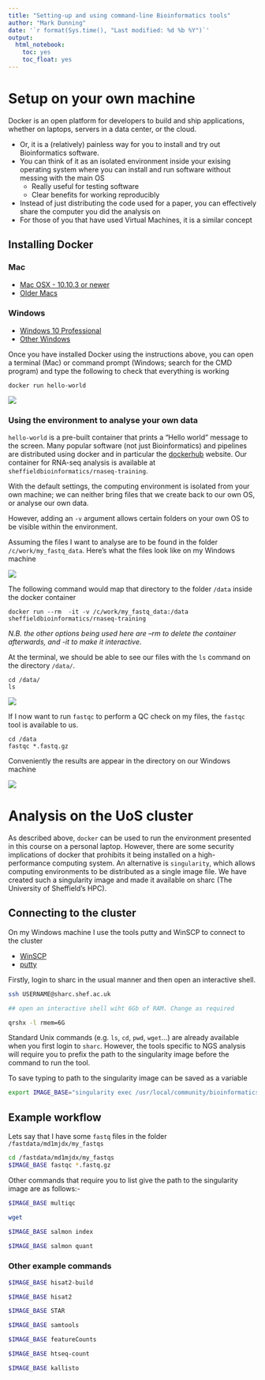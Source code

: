 ```yaml
---
title: "Setting-up and using command-line Bioinformatics tools"
author: "Mark Dunning"
date: '`r format(Sys.time(), "Last modified: %d %b %Y")`'
output:
  html_notebook:
    toc: yes
    toc_float: yes
---
```



# Setup on your own machine


Docker is an open platform for developers to build and ship applications, whether on laptops, servers in a data center, or the cloud.

- Or, it is a (relatively) painless way for you to install and try out Bioinformatics software.
- You can think of it as an isolated environment inside your exising operating system where you can install and run software without messing with the main OS
    + Really useful for testing software
    + Clear benefits for working reproducibly
- Instead of just distributing the code used for a paper, you can effectively share the computer you did the analysis on
- For those of you that have used Virtual Machines, it is a similar concept


## Installing Docker


### Mac

- [Mac OSX - 10.10.3 or newer](https://www.docker.com/docker-mac)
- [Older Macs](https://download.docker.com/mac/stable/DockerToolbox.pkg)

### Windows

- [Windows 10 Professional](https://www.docker.com/docker-windows)
- [Other Windows](https://download.docker.com/win/stable/DockerToolbox.exe)

Once you have installed Docker using the instructions above, you can open a terminal (Mac) or command prompt (Windows; search for the CMD program) and type the following to check that everything is working

```
docker run hello-world
```

![](images/docker1.PNG)


### Using the environment to analyse your own data

`hello-world` is a pre-built container that prints a "Hello world" message to the screen. Many popular software (not just Bioinformatics) and pipelines are distributed using docker and in particular the [dockerhub](http://dockerhub.com/) website. Our container for RNA-seq analysis is available at `sheffieldbioinformatics/rnaseq-training`.

With the default settings, the computing environment is isolated from your own machine; we can neither bring files that we create back to our own OS, or analyse our own data.

However, adding an `-v` argument allows certain folders on your own OS to be visible within the environment. 

Assuming the files I want to analyse are to be found in the folder `/c/work/my_fastq_data`. Here's what the files look like on my Windows machine

![](images/windows_files.PNG)

The following command would map that directory to the folder `/data` inside the docker container

```
docker run --rm  -it -v /c/work/my_fastq_data:/data sheffieldbioinformatics/rnaseq-training
```

*N.B. the other options being used here are --rm to delete the container afterwards, and -it to make it interactive*.

At the terminal, we should be able to see our files with the `ls` command on the directory `/data/`.

```
cd /data/
ls
```

![](images/docker2.PNG)


If I now want to run `fastqc` to perform a QC check on my files, the `fastqc` tool is available to us.

```
cd /data
fastqc *.fastq.gz

```

Conveniently the results are appear in the directory on our Windows machine

![](images/windows_files2.PNG)


# Analysis on the UoS cluster

As described above, `docker` can be used to run the environment presented in this course on a personal laptop. However, there are some security implications of docker that prohibits it being installed on a high-performance computing system. An alternative is `singularity`, which allows computing environments to be distributed as a single image file. We have created such a singularity image and made it available on sharc (The University of Sheffield's HPC).


## Connecting to the cluster

On my Windows machine I use the tools putty and WinSCP to connect to the cluster

- [WinSCP]()
- [putty]()


Firstly, login to sharc in the usual manner and then open an interactive shell.

```bash
ssh USERNAME@sharc.shef.ac.uk

## open an interactive shell wiht 6Gb of RAM. Change as required

qrshx -l rmem=6G
```


Standard Unix commands (e.g. `ls`, `cd`, `pwd`, `wget`...) are already available when you first login to `sharc`. However, the tools specific to NGS analysis will require you to prefix the path to the singularity image before the command to run the tool.

To save typing to path to the singularity image can be saved as a variable

```bash
export IMAGE_BASE="singularity exec /usr/local/community/bioinformatics-core/singularity/rnaseq-training.sif"

```

## Example workflow

Lets say that I have some `fastq` files in the folder `/fastdata/md1mjdx/my_fastqs`

```bash
cd /fastdata/md1mjdx/my_fastqs
$IMAGE_BASE fastqc *.fastq.gz
```

Other commands that require you to list give the path to the singularity image are as follows:-

```bash
$IMAGE_BASE multiqc
```


```bash
wget 
```


```bash
$IMAGE_BASE salmon index
```

```bash
$IMAGE_BASE salmon quant
```


### Other example commands


```bash
$IMAGE_BASE hisat2-build
```


```bash
$IMAGE_BASE hisat2 
```

```bash
$IMAGE_BASE STAR
```

```bash
$IMAGE_BASE samtools 
```

```bash
$IMAGE_BASE featureCounts
```

```bash
$IMAGE_BASE htseq-count
```

```bash
$IMAGE_BASE kallisto
```
